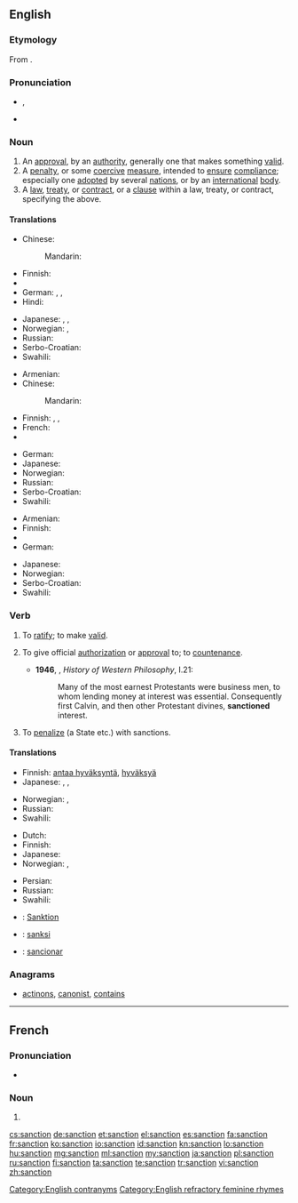 ==English==

{{wikipedia|lang=en}}

===Etymology===
From {{etyl|fr|en}} {{term|sanction|lang=fr}}.

===Pronunciation===
* {{a|UK}} {{IPA|/ˈsaŋkʃən/}}, {{X-SAMPA|/"saNkS@n/}}
* {{audio|en-us-sanction.ogg|Audio (US)}}

===Noun===
{{en-noun}}

# An [[approval]], by an [[authority]], generally one that makes something [[valid]].
# A [[penalty]], or some [[coercive]] [[measure]], intended to [[ensure]] [[compliance]]; especially one [[adopted]] by several [[nation]]s, or by an [[international]] [[body]].
# A [[law]], [[treaty]], or [[contract]], or a [[clause]] within a law, treaty, or contract, specifying the above.

====Translations====
{{trans-top|approval, by an authority, that makes something valid}}
* Chinese:
*: Mandarin: {{t|cmn|批准，同意，认可|sc=Hani}}
* Finnish: {{t-|fi|hyväksyntä}}
* {{trreq|Georgian}}
* German: {{t-|de|Billigung|f}}, {{t-|de|Billigung|f}}, {{t-|de|Sanktionierung|f}}
* Hindi: {{t+|hi|मंजूरी|sc=Deva}}
{{trans-mid}}
* Japanese: {{t+|ja|承認|tr=[[しょうにん]], shōnin}}, {{t+|ja|認可|tr=[[にんか]], ninka}}, {{t+|ja|許可|tr=[[きょか]], kyoka}}
* Norwegian: {{t-|no|godkjennelse|m}}, {{t+|no|tillatelse|m}}
* Russian: {{t+|ru|санкция|f|tr=sánkcija}}
* Serbo-Croatian: {{t-|sh|sankcija|f}}
* Swahili: {{t+|sw|kwazo}}
{{trans-bottom}}

{{trans-top|penalty, coercive measure}}
* Armenian: {{t-|hy|պատժամիջոց|tr=patžamiǰocʿ|sc=Armn}}
* Chinese:
*: Mandarin: {{t|cmn|制裁|tr=zhicai|sc=Hani}}
* Finnish: {{t-|fi|seuraamus}}, {{t+|fi|sanktio}}, {{t-|fi|pakote}}
* French: {{t+|fr|sanction}}
* {{trreq|Georgian}}
{{trans-mid}}
* German: {{t+|de|Sanktion|f}}
* Japanese: {{t+|ja|制裁|tr=[[せいさい]], sēsai}}
* Norwegian: {{t-|no|sanksjon|m}}
* Russian: {{t+|ru|санкция|f|tr=sánkcija}}
* Serbo-Croatian: {{t-|sh|sankcija}}
* Swahili: {{t+|sw|kwazo}}
{{trans-bottom}}

{{trans-top|stipulation specifying the above}}
* Armenian: {{t-|hy|պատժամիջոց|tr=patžamiǰocʿ|sc=Armn}}
* Finnish: {{t+|fi|säännös}}
* {{trreq|Georgian}}
* German: {{t-|de|Sanktionierung|f}}
{{trans-mid}}
* Japanese: {{t+|ja|拘束|tr=[[こうそく]], kōsoku}}
* Norwegian: {{t-|no|sanksjon|m}}
* Serbo-Croatian: {{t-|sh|sankcija|f}}
* Swahili: {{t+|sw|kwazo}}
{{trans-bottom}}

===Verb===
{{en-verb}}

# {{context|transitive|lang=en}} To [[ratify]]; to make [[valid]].
# {{context|transitive|lang=en}} To give official [[authorization]] or [[approval]] to; to [[countenance]].
#* '''1946''', {{w|Bertrand Russell}}, ''History of Western Philosophy'', I.21:
#*: Many of the most earnest Protestants were business men, to whom lending money at interest was essential. Consequently first Calvin, and then other Protestant divines, '''sanctioned''' interest.
# {{context|transitive|lang=en}} To [[penalize]] (a State etc.) with sanctions.

====Translations====
{{trans-top|To give authorization or approval to}}
* Finnish: [[antaa hyväksyntä]], [[hyväksyä]]
* Japanese: {{t+|ja|承認|alt=承認する|tr=しょうにんする, shōnin suru}}, {{t+|ja|認可|alt=認可する|tr=にんかする, ninka suru}}, {{t+|ja|許可|alt=許可する|tr=きょかする, kyoka suru}}
{{trans-mid}}
* Norwegian: {{t-|no|godkjenne}}, {{t+|no|tillate}}
* Russian: {{t+|ru|санкционировать|tr=sankcionírovatʹ|sc=Cyrl}}
* Swahili: {{t+|sw|kwazo}}
{{trans-bottom}}

{{trans-top|To penalize a state, especially for violating international law}}
* Dutch: {{t+|nl|sanctie|f}}
* Finnish: {{t-|fi|sanktioida}}
* Japanese: {{t+|ja|制裁|alt=制裁を加える|tr=せいさいをくわえる, sēsai o kuwaeru}}
* Norwegian: {{t-|no|sanksjonere}}, {{t-|no|straffe}}
{{trans-mid}}
* Persian: {{t+|fa|تحریم|tr=tahrim|sc=fa-Arab}}
* Russian: {{t-|ru|применять санкции|tr=primenjátʹ ákcii|sc=Cyrl}} {{qualifier|про́тив + genitive case}}
* Swahili: {{t+|sw|kwazo}}
{{trans-bottom}}

{{checktrans-top}}
* {{ttbc|de}}: [[Sanktion]]
* {{ttbc|id}}: [[sanksi]]
* {{ttbc|es}}: [[sancionar]]
{{trans-bottom}}

===Anagrams===
* [[actinons#English|actinons]], [[canonist#English|canonist]], [[contains#English|contains]]

[[Category:English contranyms]]
[[Category:English refractory feminine rhymes]]

----

==French==
{{wikipedia|lang=fr}}

===Pronunciation===
* {{audio|Fr-sanction.ogg|Audio}}

===Noun===
{{fr-noun|f}}

# {{l|en|sanction}}

[[cs:sanction]]
[[de:sanction]]
[[et:sanction]]
[[el:sanction]]
[[es:sanction]]
[[fa:sanction]]
[[fr:sanction]]
[[ko:sanction]]
[[io:sanction]]
[[id:sanction]]
[[kn:sanction]]
[[lo:sanction]]
[[hu:sanction]]
[[mg:sanction]]
[[ml:sanction]]
[[my:sanction]]
[[ja:sanction]]
[[pl:sanction]]
[[ru:sanction]]
[[fi:sanction]]
[[ta:sanction]]
[[te:sanction]]
[[tr:sanction]]
[[vi:sanction]]
[[zh:sanction]]